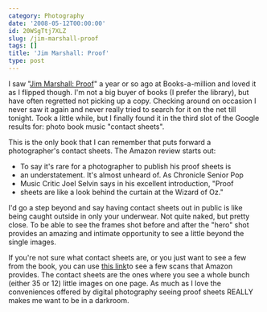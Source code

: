 ```yaml
---
category: Photography
date: '2008-05-12T00:00:00'
id: 20WSgTtj7XLZ
slug: /jim-marshall-proof
tags: []
title: 'Jim Marshall: Proof'
type: post
---
```


I saw "[Jim Marshall: Proof](http://www.amazon.com/Jim-Marshall-Proof/dp/0811843181)" a year or so ago at Books-a-million and loved it as I flipped though. I'm not a big buyer of books (I prefer the library), but have often regretted not picking up a copy. Checking around on occasion I never saw it again and never really tried to search for it on the net till tonight. Took a little while, but I finally found it in the third slot of the Google results for: photo book music "contact sheets". 

This is the only book that I can remember that puts forward a photographer's contact sheets. The Amazon review starts out:

- To say it's rare for a photographer to publish his proof sheets is
- an understatement. It's almost unheard of. As Chronicle Senior Pop
- Music Critic Joel Selvin says in his excellent introduction, "Proof
- sheets are like a look behind the curtain at the Wizard of Oz."

I'd go a step beyond and say having contact sheets out in public is
like being caught outside in only your underwear. Not quite naked,
but pretty close. To be able to see the frames shot before and
after the "hero" shot provides an amazing and intimate opportunity
to see a little beyond the single images. 

If you're not sure what contact sheets are, or you just want to see a few from the book, you can use [this link](http://www.amazon.com/gp/reader/0811843181/ref=sib_dp_pt#reader-link)to see a few scans that Amazon provides. The contact sheets are the ones where you see a whole bunch (either 35 or 12) little images on one page. As much as I love the conveniences offered by digital photography seeing proof sheets REALLY makes me want to be in a darkroom.